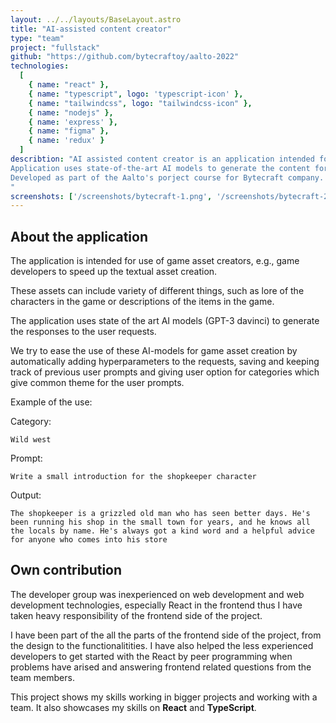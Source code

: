 ---
layout: ../../layouts/BaseLayout.astro
title: "AI-assisted content creator"
type: "team"
project: "fullstack"
github: "https://github.com/bytecraftoy/aalto-2022"
technologies:
  [
    { name: "react" },
    { name: "typescript", logo: 'typescript-icon' },
    { name: "tailwindcss", logo: "tailwindcss-icon" },
    { name: "nodejs" },
    { name: 'express' },
    { name: "figma" },
    { name: 'redux' }
  ]
describtion: "AI assisted content creator is an application intended for the use of game asset creators who need to create a large volume of textual assets for the game (stories, character nformation, names for enemies etc.).
Application uses state-of-the-art AI models to generate the content for user prompts.
Developed as part of the Aalto's porject course for Bytecraft company.
"
screenshots: ['/screenshots/bytecraft-1.png', '/screenshots/bytecraft-2.png']
---


## About the application

The application is intended for use of game asset creators, e.g., game developers to speed up the textual asset creation.

These assets can include variety of different things, such as lore of the characters in the game or descriptions of the items in the game.

The application uses state of the art AI models (GPT-3 davinci) to generate the responses to the user requests.

We try to ease the use of these AI-models for game asset creation by automatically adding hyperparameters to the requests, saving and keeping track of previous user 
prompts and giving user option for categories which give common theme for the user prompts.

Example of the use:

Category: 
```
Wild west
```

Prompt:
```
Write a small introduction for the shopkeeper character
```

Output:
```
The shopkeeper is a grizzled old man who has seen better days. He's been running his shop in the small town for years, and he knows all the locals by name. He's always got a kind word and a helpful advice for anyone who comes into his store
```

## Own contribution

The developer group was inexperienced on web development and web development technologies, especially React in the frontend thus I have taken heavy responsibility of the frontend side of the project.

I have been part of the all the parts of the frontend side of the project, from the design to the functionalitities. I have also helped the less experienced developers to get started with the React by peer programming when problems have arised and answering frontend related questions from the team members.

This project shows my skills working in bigger projects and working with a team.
It also showcases my skills on **React** and **TypeScript**.